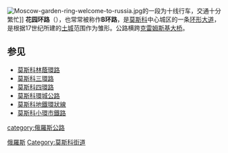 [[File:Moscow-garden-ring-welcome-to-russia.jpg|right]]的一段为十线行车，交通十分繁忙]]
'''花园环路'''（{{lang-rus|Садо́вое кольцо́, кольцо́ "Б"|Sadovoye Koltso}}），也常常被称作'''B环路'''，是[[莫斯科|莫斯科]]中心城区的一条[[環線|环形]][[大道|大道]]，是根据17世纪所建的[[土城_(莫斯科)|土城]]范围作为雏形。公路横跨[[克雷姆斯基大桥|克雷姆斯基大桥]]。

==参见==
{{commonscat|Garden Ring}}
* [[莫斯科林蔭環路|莫斯科林蔭環路]]
* [[莫斯科三環路|莫斯科三環路]]
* [[莫斯科四環路|莫斯科四環路]]
* [[莫斯科環城公路|莫斯科環城公路]]
* [[莫斯科地鐵環狀線|莫斯科地鐵環狀線]]
* [[莫斯科小環市鐵路|莫斯科小環市鐵路]]
[[Category:環狀道路|俄羅斯]]
[[Category:莫斯科街道|Category:莫斯科街道]]
[[category:俄羅斯公路|category:俄羅斯公路]]